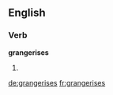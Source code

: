 ==English==

===Verb===
'''grangerises'''

# {{en-third-person singular of|grangerise}}

[[de:grangerises]]
[[fr:grangerises]]